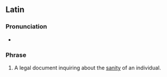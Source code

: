 ==Latin==

===Pronunciation===
* {{la-IPA|dē lūnāticō inquīrendō|vul=yes}}

===Phrase===
{{head|la|phrase|head=[[dē]] [[lūnāticō]] [[inquīrendō]]}}

# A legal document inquiring about the [[sanity]] of an individual.